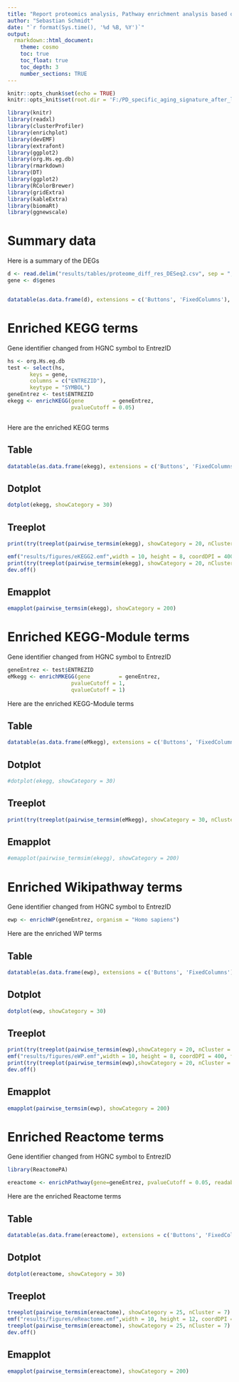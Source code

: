 ---
title: "Report proteomics analysis, Pathway enrichment analysis based on all DEPs"
author: "Sebastian Schmidt"
date: "`r format(Sys.time(), '%d %B, %Y')`"
output: 
  rmarkdown::html_document:
    theme: cosmo
    toc: true
    toc_float: true
    toc_depth: 3
    number_sections: TRUE
---

```{r setup, include=FALSE}
knitr::opts_chunk$set(echo = TRUE)
knitr::opts_knit$set(root.dir = 'F:/PD_specific_aging_signature_after_long_term_in_vitro_cultivation/Proteome')

library(knitr)
library(readxl)
library(clusterProfiler)
library(enrichplot)
library(devEMF)
library(extrafont)
library(ggplot2)
library(org.Hs.eg.db)
library(rmarkdown)
library(DT)
library(ggplot2)
library(RColorBrewer)
library(gridExtra)
library(kableExtra)
library(biomaRt)
library(ggnewscale)


```

# Summary data

Here is a summary of the DEGs 

```{r, echo = FALSE}
d <- read.delim("results/tables/proteome_diff_res_DESeq2.csv", sep = ",")
gene <- d$genes


datatable(as.data.frame(d), extensions = c('Buttons', 'FixedColumns'), options = list(dom = 'Bfrtip', buttons = c('csv', 'excel'), autoWidth = TRUE, scrollX = TRUE, fixedColumns = list(rightColumns = 1)))

```



# Enriched KEGG terms

Gene identifier changed from HGNC symbol to EntrezID
                
```{r,echo = FALSE, include=FALSE}
hs <- org.Hs.eg.db
test <- select(hs, 
       keys = gene,
       columns = c("ENTREZID"),
       keytype = "SYMBOL")
geneEntrez <- test$ENTREZID
ekegg <- enrichKEGG(gene         = geneEntrez,
                    pvalueCutoff = 0.05)



```

Here are the enriched KEGG terms

## Table
```{r,echo = FALSE}
datatable(as.data.frame(ekegg), extensions = c('Buttons', 'FixedColumns'), options = list(dom = 'Bfrtip', buttons = c('csv', 'excel'), autoWidth = TRUE, scrollX = TRUE, fixedColumns = list(rightColumns = 1)))
```

## Dotplot
```{r,echo = FALSE, fig.width=12, fig.height=15}
dotplot(ekegg, showCategory = 30)
```

## Treeplot

```{r,echo = FALSE, fig.width=12, fig.height=15}

print(try(treeplot(pairwise_termsim(ekegg), showCategory = 20, nCluster = 6)))

emf("results/figures/eKEGG2.emf",width = 10, height = 8, coordDPI = 400, family = "Arial") 
print(try(treeplot(pairwise_termsim(ekegg), showCategory = 20, nCluster = 6)))
dev.off()


```

## Emapplot

```{r,echo = FALSE, fig.width=30, fig.height=30}
emapplot(pairwise_termsim(ekegg), showCategory = 200)
```


# Enriched KEGG-Module terms

Gene identifier changed from HGNC symbol to EntrezID
                
```{r,echo = FALSE, include=FALSE}

geneEntrez <- test$ENTREZID
eMkegg <- enrichMKEGG(gene         = geneEntrez,
                    pvalueCutoff = 1,
                    qvalueCutoff = 1)

```

Here are the enriched KEGG-Module terms

## Table
```{r,echo = FALSE}
datatable(as.data.frame(eMkegg), extensions = c('Buttons', 'FixedColumns'), options = list(dom = 'Bfrtip', buttons = c('csv', 'excel'), autoWidth = TRUE, scrollX = TRUE, fixedColumns = list(rightColumns = 1)))
```

## Dotplot
```{r,echo = FALSE, fig.width=12, fig.height=15}
#dotplot(ekegg, showCategory = 30)
```

## Treeplot

```{r,echo = FALSE, fig.width=12, fig.height=15}

print(try(treeplot(pairwise_termsim(eMkegg), showCategory = 30, nCluster = 5)))

```

## Emapplot

```{r,echo = FALSE, fig.width=30, fig.height=30}
#emapplot(pairwise_termsim(ekegg), showCategory = 200)
```


# Enriched Wikipathway terms

Gene identifier changed from HGNC symbol to EntrezID

```{r,echo = FALSE, include=FALSE}
ewp <- enrichWP(geneEntrez, organism = "Homo sapiens")
```
Here are the enriched WP terms

## Table
```{r,echo = FALSE}
datatable(as.data.frame(ewp), extensions = c('Buttons', 'FixedColumns'), options = list(dom = 'Bfrtip', buttons = c('csv', 'excel'), autoWidth = TRUE, scrollX = TRUE, fixedColumns = list(rightColumns = 1)))
```

## Dotplot
```{r,echo = FALSE, fig.width=12, fig.height=5}
dotplot(ewp, showCategory = 30)
```

## Treeplot
```{r,echo = FALSE, fig.width=12, fig.height=5}
print(try(treeplot(pairwise_termsim(ewp),showCategory = 20, nCluster = 8)))
emf("results/figures/eWP.emf",width = 10, height = 8, coordDPI = 400, family = "Arial") 
print(try(treeplot(pairwise_termsim(ewp),showCategory = 20, nCluster = 8)))
dev.off()

```

## Emapplot
```{r,echo = FALSE, fig.width=30, fig.height=30}
emapplot(pairwise_termsim(ewp), showCategory = 200)
```

# Enriched Reactome terms

Gene identifier changed from HGNC symbol to EntrezID

```{r,echo = FALSE, include = FALSE, include=FALSE}
library(ReactomePA)

ereactome <- enrichPathway(gene=geneEntrez, pvalueCutoff = 0.05, readable=TRUE)
```

Here are the enriched Reactome terms

## Table
```{r,echo = FALSE}
datatable(as.data.frame(ereactome), extensions = c('Buttons', 'FixedColumns'), options = list(dom = 'Bfrtip', buttons = c('csv', 'excel'), autoWidth = TRUE, scrollX = TRUE, fixedColumns = list(rightColumns = 1)))
```

## Dotplot
```{r,echo = FALSE, fig.width=12, fig.height=10}
dotplot(ereactome, showCategory = 30)
```

## Treeplot
```{r,echo = FALSE, fig.width=15, fig.height=10}
treeplot(pairwise_termsim(ereactome), showCategory = 25, nCluster = 7)
emf("results/figures/eReactome.emf",width = 10, height = 12, coordDPI = 400, family = "Arial") 
treeplot(pairwise_termsim(ereactome), showCategory = 25, nCluster = 7)
dev.off()
```

## Emapplot
```{r,echo = FALSE, fig.width=30, fig.height=30}
emapplot(pairwise_termsim(ereactome), showCategory = 200)
```

